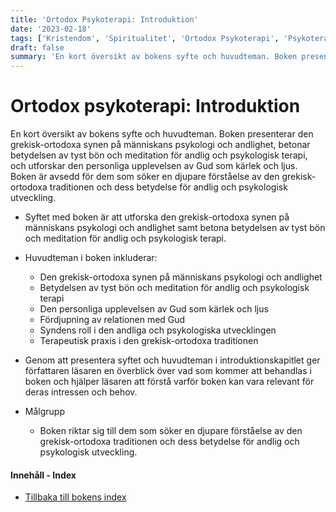 ```yaml
---
title: 'Ortodox Psykoterapi: Introduktion'
date: '2023-02-18'
tags: ['Kristendom', 'Spiritualitet', 'Ortodox Psykoterapi', 'Psykoterapi']
draft: false
summary: 'En kort översikt av bokens syfte och huvudteman. Boken presenterar den grekisk-ortodoxa synen på människans psykologi och andlighet.'
---
```


# Ortodox psykoterapi: Introduktion

En kort översikt av bokens syfte och huvudteman. Boken presenterar den grekisk-ortodoxa synen på människans psykologi och andlighet, betonar betydelsen av tyst bön och meditation för andlig och psykologisk terapi, och utforskar den personliga upplevelsen av Gud som kärlek och ljus. Boken är avsedd för dem som söker en djupare förståelse av den grekisk-ortodoxa traditionen och dess betydelse för andlig och psykologisk utveckling.

- Syftet med boken är att utforska den grekisk-ortodoxa synen på människans psykologi och andlighet samt betona betydelsen av tyst bön och meditation för andlig och psykologisk terapi.
- Huvudteman i boken inkluderar:
  - Den grekisk-ortodoxa synen på människans psykologi och andlighet
  - Betydelsen av tyst bön och meditation för andlig och psykologisk terapi
  - Den personliga upplevelsen av Gud som kärlek och ljus
  - Fördjupning av relationen med Gud
  - Syndens roll i den andliga och psykologiska utvecklingen
  - Terapeutisk praxis i den grekisk-ortodoxa traditionen
- Genom att presentera syftet och huvudteman i introduktionskapitlet ger författaren läsaren en överblick över vad som kommer att behandlas i boken och hjälper läsaren att förstå varför boken kan vara relevant för deras intressen och behov.

- Målgrupp
  - Boken riktar sig till dem som söker en djupare förståelse av den grekisk-ortodoxa traditionen och dess betydelse för andlig och psykologisk utveckling.

#### Innehåll - Index

- [Tillbaka till bokens index](/blog/ortodox-psykoterapi/ortodox-psykoterapi-innehall)
